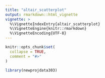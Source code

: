 ```yaml
---
title: "altair_scatterplot"
output: rmarkdown::html_vignette
vignette: >
  %\VignetteIndexEntry{altair_scatterplot}
  %\VignetteEngine{knitr::rmarkdown}
  %\VignetteEncoding{UTF-8}
---
```


```r
knitr::opts_chunk$set(
  collapse = TRUE,
  comment = "#>"
)
```

```r
library(newprojdata303)
```

